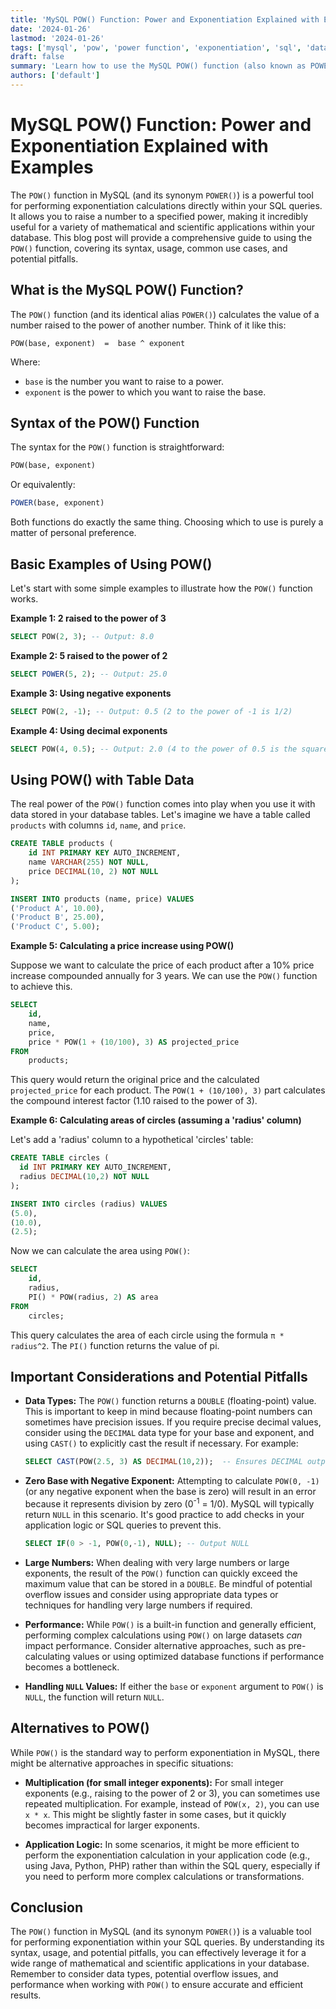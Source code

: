 ```yaml
---
title: 'MySQL POW() Function: Power and Exponentiation Explained with Examples'
date: '2024-01-26'
lastmod: '2024-01-26'
tags: ['mysql', 'pow', 'power function', 'exponentiation', 'sql', 'database', 'tutorial', 'example']
draft: false
summary: 'Learn how to use the MySQL POW() function (also known as POWER()) to calculate the power of a number with detailed examples and explanations. Master exponentiation in your SQL queries!'
authors: ['default']
---
```


# MySQL POW() Function: Power and Exponentiation Explained with Examples

The `POW()` function in MySQL (and its synonym `POWER()`) is a powerful tool for performing exponentiation calculations directly within your SQL queries. It allows you to raise a number to a specified power, making it incredibly useful for a variety of mathematical and scientific applications within your database. This blog post will provide a comprehensive guide to using the `POW()` function, covering its syntax, usage, common use cases, and potential pitfalls.

## What is the MySQL POW() Function?

The `POW()` function (and its identical alias `POWER()`) calculates the value of a number raised to the power of another number. Think of it like this:

`POW(base, exponent)  =  base ^ exponent`

Where:

*   `base` is the number you want to raise to a power.
*   `exponent` is the power to which you want to raise the base.

## Syntax of the POW() Function

The syntax for the `POW()` function is straightforward:

```sql
POW(base, exponent)
```

Or equivalently:

```sql
POWER(base, exponent)
```

Both functions do exactly the same thing.  Choosing which to use is purely a matter of personal preference.

## Basic Examples of Using POW()

Let's start with some simple examples to illustrate how the `POW()` function works.

**Example 1: 2 raised to the power of 3**

```sql
SELECT POW(2, 3); -- Output: 8.0
```

**Example 2: 5 raised to the power of 2**

```sql
SELECT POWER(5, 2); -- Output: 25.0
```

**Example 3: Using negative exponents**

```sql
SELECT POW(2, -1); -- Output: 0.5 (2 to the power of -1 is 1/2)
```

**Example 4: Using decimal exponents**

```sql
SELECT POW(4, 0.5); -- Output: 2.0 (4 to the power of 0.5 is the square root of 4)
```

## Using POW() with Table Data

The real power of the `POW()` function comes into play when you use it with data stored in your database tables.  Let's imagine we have a table called `products` with columns `id`, `name`, and `price`.

```sql
CREATE TABLE products (
    id INT PRIMARY KEY AUTO_INCREMENT,
    name VARCHAR(255) NOT NULL,
    price DECIMAL(10, 2) NOT NULL
);

INSERT INTO products (name, price) VALUES
('Product A', 10.00),
('Product B', 25.00),
('Product C', 5.00);
```

**Example 5: Calculating a price increase using POW()**

Suppose we want to calculate the price of each product after a 10% price increase compounded annually for 3 years. We can use the `POW()` function to achieve this.

```sql
SELECT
    id,
    name,
    price,
    price * POW(1 + (10/100), 3) AS projected_price
FROM
    products;
```

This query would return the original price and the calculated `projected_price` for each product.  The `POW(1 + (10/100), 3)` part calculates the compound interest factor (1.10 raised to the power of 3).

**Example 6:  Calculating areas of circles (assuming a 'radius' column)**

Let's add a 'radius' column to a hypothetical 'circles' table:

```sql
CREATE TABLE circles (
  id INT PRIMARY KEY AUTO_INCREMENT,
  radius DECIMAL(10,2) NOT NULL
);

INSERT INTO circles (radius) VALUES
(5.0),
(10.0),
(2.5);

```

Now we can calculate the area using `POW()`:

```sql
SELECT
    id,
    radius,
    PI() * POW(radius, 2) AS area
FROM
    circles;
```

This query calculates the area of each circle using the formula `π * radius^2`.  The `PI()` function returns the value of pi.

## Important Considerations and Potential Pitfalls

*   **Data Types:**  The `POW()` function returns a `DOUBLE` (floating-point) value.  This is important to keep in mind because floating-point numbers can sometimes have precision issues. If you require precise decimal values, consider using the `DECIMAL` data type for your base and exponent, and using `CAST()` to explicitly cast the result if necessary.  For example:

    ```sql
    SELECT CAST(POW(2.5, 3) AS DECIMAL(10,2));  -- Ensures DECIMAL output. May still lose some precision.
    ```

*   **Zero Base with Negative Exponent:** Attempting to calculate `POW(0, -1)` (or any negative exponent when the base is zero) will result in an error because it represents division by zero (0<sup>-1</sup> = 1/0). MySQL will typically return `NULL` in this scenario.  It's good practice to add checks in your application logic or SQL queries to prevent this.

    ```sql
    SELECT IF(0 > -1, POW(0,-1), NULL); -- Output NULL
    ```

*   **Large Numbers:** When dealing with very large numbers or large exponents, the result of the `POW()` function can quickly exceed the maximum value that can be stored in a `DOUBLE`.  Be mindful of potential overflow issues and consider using appropriate data types or techniques for handling very large numbers if required.

*   **Performance:**  While `POW()` is a built-in function and generally efficient, performing complex calculations using `POW()` on large datasets *can* impact performance.  Consider alternative approaches, such as pre-calculating values or using optimized database functions if performance becomes a bottleneck.

* **Handling `NULL` Values:** If either the `base` or `exponent` argument to `POW()` is `NULL`, the function will return `NULL`.

## Alternatives to POW()

While `POW()` is the standard way to perform exponentiation in MySQL, there might be alternative approaches in specific situations:

*   **Multiplication (for small integer exponents):**  For small integer exponents (e.g., raising to the power of 2 or 3), you can sometimes use repeated multiplication.  For example, instead of `POW(x, 2)`, you can use `x * x`.  This might be slightly faster in some cases, but it quickly becomes impractical for larger exponents.

*   **Application Logic:**  In some scenarios, it might be more efficient to perform the exponentiation calculation in your application code (e.g., using Java, Python, PHP) rather than within the SQL query, especially if you need to perform more complex calculations or transformations.

## Conclusion

The `POW()` function in MySQL (and its synonym `POWER()`) is a valuable tool for performing exponentiation within your SQL queries. By understanding its syntax, usage, and potential pitfalls, you can effectively leverage it for a wide range of mathematical and scientific applications in your database.  Remember to consider data types, potential overflow issues, and performance when working with `POW()` to ensure accurate and efficient results.